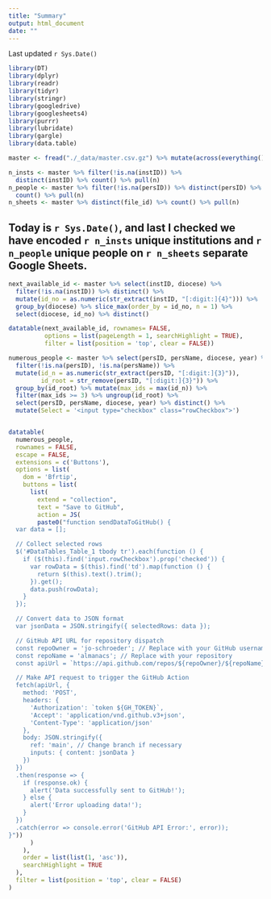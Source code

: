 ```yaml
---
title: "Summary"
output: html_document
date: ""
---
```


<script>


</script>

<style type="text/css" rel="stylesheet">
  h1 {
      display: none;
    }
</style>

Last updated `r Sys.Date()`

```r
library(DT)
library(dplyr)
library(readr)
library(tidyr)
library(stringr)
library(googledrive)
library(googlesheets4)
library(purrr)
library(lubridate)
library(gargle)
library(data.table)

master <- fread("./_data/master.csv.gz") %>% mutate(across(everything(), as.character)) %>% mutate_all(list(~na_if(.,"")))
```

```r
n_insts <- master %>% filter(!is.na(instID)) %>% 
  distinct(instID) %>% count() %>% pull(n)
n_people <- master %>% filter(!is.na(persID)) %>% distinct(persID) %>% 
  count() %>% pull(n)
n_sheets <- master %>% distinct(file_id) %>% count() %>% pull(n)
```

## Today is `r Sys.Date()`, and last I checked we have encoded **`r n_insts`** unique institutions and **`r n_people`** unique people on **`r n_sheets`** separate Google Sheets. 

# Lookup Next Available ID
```r
next_available_id <- master %>% select(instID, diocese) %>% 
  filter(!is.na(instID)) %>% distinct() %>% 
  mutate(id_no = as.numeric(str_extract(instID, "[:digit:]{4}"))) %>%
  group_by(diocese) %>% slice_max(order_by = id_no, n = 1) %>%
  select(diocese, id_no) %>% distinct()

datatable(next_available_id, rownames= FALSE,
          options = list(pageLength = 1, searchHighlight = TRUE),
          filter = list(position = 'top', clear = FALSE))
```

# Check Common Names
```r
numerous_people <- master %>% select(persID, persName, diocese, year) %>% 
  filter(!is.na(persID), !is.na(persName)) %>%
  mutate(id_n = as.numeric(str_extract(persID, "[:digit:]{3}")),
         id_root = str_remove(persID, "[:digit:]{3}")) %>%
  group_by(id_root) %>% mutate(max_ids = max(id_n)) %>%
  filter(max_ids >= 3) %>% ungroup(id_root) %>%
  select(persID, persName, diocese, year) %>% distinct() %>%
  mutate(Select = '<input type="checkbox" class="rowCheckbox">')


datatable(
  numerous_people,
  rownames = FALSE,
  escape = FALSE,
  extensions = c('Buttons'),
  options = list(
    dom = 'Bfrtip',
    buttons = list(
      list(
        extend = "collection",
        text = "Save to GitHub",
        action = JS(
        paste0("function sendDataToGitHub() {
  var data = [];

  // Collect selected rows
  $('#DataTables_Table_1 tbody tr').each(function () {
    if ($(this).find('input.rowCheckbox').prop('checked')) {
      var rowData = $(this).find('td').map(function () {
        return $(this).text().trim();
      }).get();
      data.push(rowData);
    }
  });

  // Convert data to JSON format
  var jsonData = JSON.stringify({ selectedRows: data });

  // GitHub API URL for repository dispatch
  const repoOwner = 'jo-schroeder'; // Replace with your GitHub username
  const repoName = 'almanacs'; // Replace with your repository
  const apiUrl = `https://api.github.com/repos/${repoOwner}/${repoName}/actions/workflows/update-data.yml/dispatches`;

  // Make API request to trigger the GitHub Action
  fetch(apiUrl, {
    method: 'POST',
    headers: {
      'Authorization': `token ${GH_TOKEN}`,
      'Accept': 'application/vnd.github.v3+json',
      'Content-Type': 'application/json'
    },
    body: JSON.stringify({
      ref: 'main', // Change branch if necessary
      inputs: { content: jsonData }
    })
  })
  .then(response => {
    if (response.ok) {
      alert('Data successfully sent to GitHub!');
    } else {
      alert('Error uploading data!');
    }
  })
  .catch(error => console.error('GitHub API Error:', error));
}"))
      )
    ),
    order = list(list(1, 'asc')),
    searchHighlight = TRUE
  ),
  filter = list(position = 'top', clear = FALSE)
)

```




